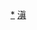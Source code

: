 <div style="position: relative" class="center">
{{Image label begin|image=Administrative Division Lijiang.png|width={{{1|510}}}|link=}} 
{{Image label|x=800|y=940|scale={{{1|510}}}/1820|text={{vtext|[[古城区|<span style="color: black;">'''古城区'''</span>]]}}}}
{{Image label|x=270|y=1060|scale={{{1|510}}}/1820|text=[[玉龙纳西族自治县|<span style="color: black;">'''玉龙纳西族自治县'''</span>]]}}
{{Image label|x=1090|y=1360|scale={{{1|510}}}/1820|text=[[永胜县|<span style="color: black;">'''永胜县'''</span>]]}}
{{Image label|x=1520|y=1220|scale={{{1|510}}}/1820|text=[[华坪县|<span style="color: black;">'''华坪县'''</span>]]}}
{{Image label|x=1120|y=620|scale={{{1|510}}}/1820|text=[[宁蒗彝族自治县|<span style="color: black;">'''宁蒗彝族<br>自治县'''</span>]]}}
</div>
<noinclude>
[[Category:丽江行政区划|*]]
[[Category:中华人民共和国地级行政区划图|滇]]
</noinclude>